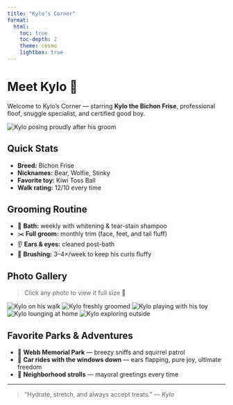 ```yaml
---
title: "Kylo’s Corner"
format:
  html:
    toc: true
    toc-depth: 2
    theme: cosmo
    lightbox: true
---
```


# Meet Kylo 🐾
Welcome to Kylo’s Corner — starring **Kylo the Bichon Frise**, professional floof, snuggle specialist, and certified good boy.

::: {.kylo-hero}
![](assets/kylo/kylo-hero.jpg){alt="Kylo posing proudly after his groom"}
:::

## Quick Stats
- **Breed:** Bichon Frise  
- **Nicknames:** Bear, Wolfie, Stinky  
- **Favorite toy:** Kiwi Toss Ball  
- **Walk rating:** 12/10 every time  

## Grooming Routine
- 🛁 **Bath:** weekly with whitening & tear-stain shampoo  
- ✂️ **Full groom:** monthly trim (face, feet, and tail fluff)  
- 👂 **Ears & eyes:** cleaned post-bath  
- 💨 **Brushing:** 3–4×/week to keep his curls fluffy  

## Photo Gallery
> Click any photo to view it full size 🐶

::: {.kylo-grid}
![](assets/kylo/kylo-1.jpg){alt="Kylo on his walk"}
![](assets/kylo/kylo-2.jpg){alt="Kylo freshly groomed"}
![](assets/kylo/kylo-3.jpg){alt="Kylo playing with his toy"}
![](assets/kylo/kylo-4.jpg){alt="Kylo lounging at home"}
![](assets/kylo/kylo-5.jpg){alt="Kylo exploring outside"}
:::

## Favorite Parks & Adventures
- 🌳 **Webb Memorial Park** — breezy sniffs and squirrel patrol  
- 🚗 **Car rides with the windows down** — ears flapping, pure joy, ultimate freedom
- 🐾 **Neighborhood strolls** — mayoral greetings every time  

---

> “Hydrate, stretch, and always accept treats.” — *Kylo*
